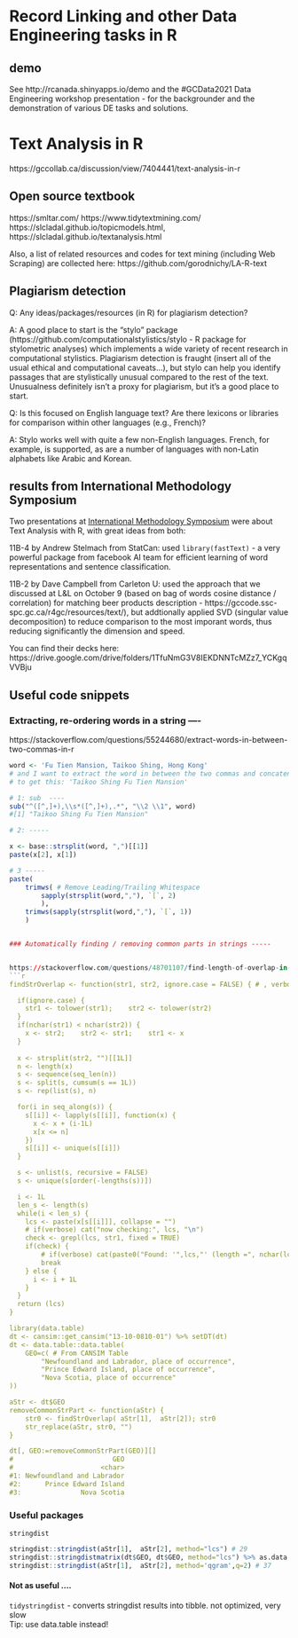 



# Record Linking and other Data Engineering tasks in R


## demo

See http://rcanada.shinyapps.io/demo and the #GCData2021 Data Engineering workshop  presentation - 
for the backgrounder and the demonstration of various DE tasks and solutions.



# Text Analysis in R

https://gccollab.ca/discussion/view/7404441/text-analysis-in-r

## Open source textbook

https://smltar.com/ 
  https://www.tidytextmining.com/
  https://slcladal.github.io/topicmodels.html, https://slcladal.github.io/textanalysis.html

Also, a list of related resources and codes for text mining (including Web Scraping)  are collected here: https://github.com/gorodnichy/LA-R-text


## Plagiarism detection

Q:  Any ideas/packages/resources (in R) for plagiarism detection? 
  
  
  A: 
  A good  place to start is the "stylo" package (https://github.com/computationalstylistics/stylo - R package for stylometric analyses) which implements a wide variety of recent research in computational stylistics. Plagiarism detection is fraught (insert all of the usual ethical and computational caveats...), but stylo can help you identify passages that are stylistically unusual compared to the rest of the text. Unusualness definitely isn't a proxy for plagiarism, but it's a good place to start.


Q: 
  Is this focused on English language text? Are there lexicons or libraries for comparison within other languages (e.g., French)?
  
  A: Stylo works well with quite a few non-English languages. French, for example, is supported, as are a number of languages with non-Latin alphabets like Arabic and Korean.




## results from International Methodology Symposium

Two presentations  at [International Methodology Symposium](https://www.statcan.gc.ca/en/conferences/symposium2021/program) were about Text Analysis with R, with great ideas from both:
  
  
  11B-4 by Andrew Stelmach from StatCan: used  `library(fastText)` -  a very powerful package from facebook AI team for  efficient learning of word representations and sentence classification. 



11B-2 by Dave Campbell from Carleton U:  used the  approach  that we discussed at L&L on October 9 (based on bag of words cosine distance / correlation) for matching beer products description  - https://gccode.ssc-spc.gc.ca/r4gc/resources/text/),  but addtionally applied SVD (singular value decomposition) to reduce comparison to  the most imporant words, thus reducing significantly the dimension and speed.



You can  find their decks here: https://drive.google.com/drive/folders/1TfuNmG3V8IEKDNNTcMZz7_YCKgqVVBju 


## Useful code snippets

### 


###  Extracting, re-ordering words in a string ----

https://stackoverflow.com/questions/55244680/extract-words-in-between-two-commas-in-r
    
```r

word <- 'Fu Tien Mansion, Taikoo Shing, Hong Kong'
# and I want to extract the word in between the two commas and concatenate it with the first word, what regex to use?
# to get this: 'Taikoo Shing Fu Tien Mansion' 

# 1: sub  ----
sub("^([^,]+),\\s*([^,]+),.*", "\\2 \\1", word)
#[1] "Taikoo Shing Fu Tien Mansion"

# 2: -----

x <- base::strsplit(word, ",")[[1]]
paste(x[2], x[1])

# 3 -----
paste(
    trimws( # Remove Leading/Trailing Whitespace
        sapply(strsplit(word,","), `[`, 2)
        ), 
    trimws(sapply(strsplit(word,","), `[`, 1))
    )


### Automatically finding / removing common parts in strings -----


https://stackoverflow.com/questions/48701107/find-length-of-overlap-in-strings
```r

findStrOverlap <- function(str1, str2, ignore.case = FALSE) { # , verbose = FALSE

  if(ignore.case) {
    str1 <- tolower(str1);    str2 <- tolower(str2)
  }
  if(nchar(str1) < nchar(str2)) {
    x <- str2;    str2 <- str1;    str1 <- x
  }
    
  x <- strsplit(str2, "")[[1L]]
  n <- length(x)
  s <- sequence(seq_len(n))
  s <- split(s, cumsum(s == 1L))
  s <- rep(list(s), n)

  for(i in seq_along(s)) {
    s[[i]] <- lapply(s[[i]], function(x) {
      x <- x + (i-1L)
      x[x <= n]
    })
    s[[i]] <- unique(s[[i]])
  }

  s <- unlist(s, recursive = FALSE)
  s <- unique(s[order(-lengths(s))])

  i <- 1L
  len_s <- length(s)
  while(i < len_s) {
    lcs <- paste(x[s[[i]]], collapse = "")
    # if(verbose) cat("now checking:", lcs, "\n")
    check <- grepl(lcs, str1, fixed = TRUE)
    if(check) {
        # if(verbose) cat(paste0("Found: '",lcs,"' (length =", nchar(lcs), ") \n")) 
        break
    } else {
      i <- i + 1L 
    }
  }
  return (lcs)
}

library(data.table)
dt <- cansim::get_cansim("13-10-0810-01") %>% setDT(dt) 
dt <- data.table::data.table(
    GEO=c( # From CANSIM Table
        "Newfoundland and Labrador, place of occurrence",
        "Prince Edward Island, place of occurrence",     
        "Nova Scotia, place of occurrence"
))

aStr <- dt$GEO
removeCommonStrPart <- function(aStr) {
    str0 <- findStrOverlap( aStr[1],  aStr[2]); str0
    str_replace(aStr, str0, "")
}

dt[, GEO:=removeCommonStrPart(GEO)][]
#                         GEO
#                      <char>
#1: Newfoundland and Labrador
#2:      Prince Edward Island
#3:               Nova Scotia
```


### Useful packages

`stringdist`
```r
stringdist::stringdist(aStr[1],  aStr[2], method="lcs") # 29
stringdist::stringdistmatrix(dt$GEO, dt$GEO, method="lcs") %>% as.data.table 
stringdist::stringdist(aStr[1],  aStr[2], method='qgram',q=2) # 37
```

#### Not as useful ....

`tidystringdist` - converts stringdist results into tibble. not optimized, very slow  
Tip: use data.table instead!


